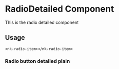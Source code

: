 
<Meta title="SOLID/RadioDetailed" />

# RadioDetailed Component

This is the radio detailed component

<Canvas of={Stories.Example} />

## Usage

`<nk-radio-item></nk-radio-item>`

### Radio button detailed plain

<Canvas of={Stories.Plain} />
